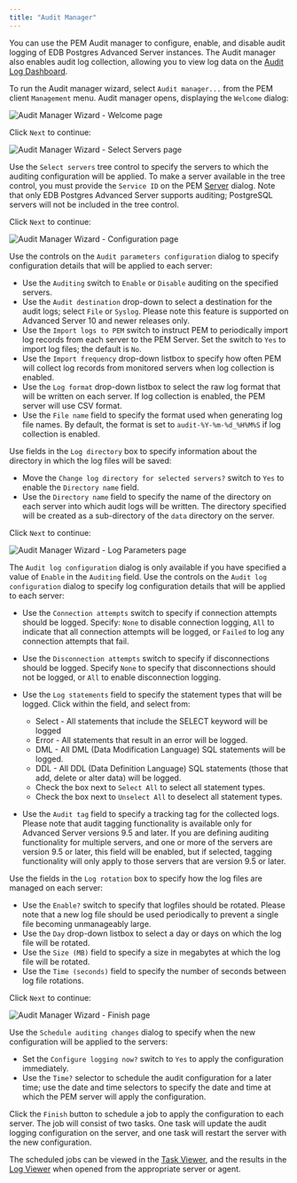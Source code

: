 ```yaml
---
title: "Audit Manager"
---
```


<div id="audit_manager" class="registered_link"></div>

You can use the PEM Audit manager to configure, enable, and disable audit logging of EDB Postgres Advanced Server instances. The Audit manager also enables audit log collection, allowing you to view log data on the [Audit Log Dashboard](../01_dashboards/02_audit_log_dashboard/#audit_log_dashboard).

To run the Audit manager wizard, select `Audit manager...` from the PEM client `Management` menu. Audit manager opens, displaying the `Welcome` dialog:

![Audit Manager Wizard - Welcome page](../images/audit_manager_intro.png)

Click `Next` to continue:

![Audit Manager Wizard - Select Servers page](../images/audit_manager_servers.png)

Use the `Select servers` tree control to specify the servers to which the auditing configuration will be applied. To make a server available in the tree control, you must provide the `Service ID` on the PEM [Server](../../01_toc_pem_getting_started/07_pem_define_connection/#pem_define_connection) dialog. Note that only EDB Postgres Advanced Server supports auditing; PostgreSQL servers will not be included in the tree control.

Click `Next` to continue:

![Audit Manager Wizard - Configuration page](../images/audit_manager_config1.png)

Use the controls on the `Audit parameters configuration` dialog to specify configuration details that will be applied to each server:

-   Use the `Auditing` switch to `Enable` or `Disable` auditing on the specified servers.
-   Use the `Audit destination` drop-down to select a destination for the audit logs; select `File` or `Syslog`. Please note this feature is supported on Advanced Server 10 and newer releases only.
-   Use the `Import logs to PEM` switch to instruct PEM to periodically import log records from each server to the PEM Server. Set the switch to `Yes` to import log files; the default is `No`.
-   Use the `Import frequency` drop-down listbox to specify how often PEM will collect log records from monitored servers when log collection is enabled.
-   Use the `Log format` drop-down listbox to select the raw log format that will be written on each server. If log collection is enabled, the PEM server will use CSV format.
-   Use the `File name` field to specify the format used when generating log file names. By default, the format is set to `audit-%Y-%m-%d_%H%M%S` if log collection is enabled.

Use fields in the `Log directory` box to specify information about the directory in which the log files will be saved:

-   Move the `Change log directory for selected servers?` switch to `Yes` to enable the `Directory name` field.
-   Use the `Directory name` field to specify the name of the directory on each server into which audit logs will be written. The directory specified will be created as a sub-directory of the `data` directory on the server.

Click `Next` to continue:

![Audit Manager Wizard - Log Parameters page](../images/audit_manager_config2.png)

The `Audit log configuration` dialog is only available if you have specified a value of `Enable` in the `Auditing` field. Use the controls on the `Audit log configuration` dialog to specify log configuration details that will be applied to each server:

-   Use the `Connection attempts` switch to specify if connection attempts should be logged. Specify: `None` to disable connection logging, `All` to indicate that all connection attempts will be logged, or `Failed` to log any connection attempts that fail.

-   Use the `Disconnection attempts` switch to specify if disconnections should be logged. Specify `None` to specify that disconnections should not be logged, or `All` to enable disconnection logging.

-   Use the `Log statements` field to specify the statement types that will be logged. Click within the field, and select from:  
    -   Select - All statements that include the SELECT keyword will be logged
    -   Error - All statements that result in an error will be logged.
    -   DML - All DML (Data Modification Language) SQL statements will be logged.
    -   DDL - All DDL (Data Definition Language) SQL statements (those that add, delete or alter data) will be logged.
    -   Check the box next to `Select All` to select all statement types.
    -   Check the box next to `Unselect All` to deselect all statement types.

-   Use the `Audit tag` field to specify a tracking tag for the collected logs. Please note that audit tagging functionality is available only for Advanced Server versions 9.5 and later. If you are defining auditing functionality for multiple servers, and one or more of the servers are version 9.5 or later, this field will be enabled, but if selected, tagging functionality will only apply to those servers that are version 9.5 or later.

Use the fields in the `Log rotation` box to specify how the log files are managed on each server:

-   Use the `Enable?` switch to specify that logfiles should be rotated. Please note that a new log file should be used periodically to prevent a single file becoming unmanageably large.
-   Use the `Day` drop-down listbox to select a day or days on which the log file will be rotated.
-   Use the `Size (MB)` field to specify a size in megabytes at which the log file will be rotated.
-   Use the `Time (seconds)` field to specify the number of seconds between log file rotations.

Click `Next` to continue:

![Audit Manager Wizard - Finish page](../images/audit_manager_finish.png)

Use the `Schedule auditing changes` dialog to specify when the new configuration will be applied to the servers:

-   Set the `Configure logging now?` switch to `Yes` to apply the configuration immediately.
-   Use the `Time?` selector to schedule the audit configuration for a later time; use the date and time selectors to specify the date and time at which the PEM server will apply the configuration.

Click the `Finish` button to schedule a job to apply the configuration to each server. The job will consist of two tasks. One task will update the audit logging configuration on the server, and one task will restart the server with the new configuration.

The scheduled jobs can be viewed in the [Task Viewer](../18_pem_task_view/#pem_task_view), and the results in the [Log Viewer](../18_pem_task_view/01_pem_log_view/#pem_log_view) when opened from the appropriate server or agent.
